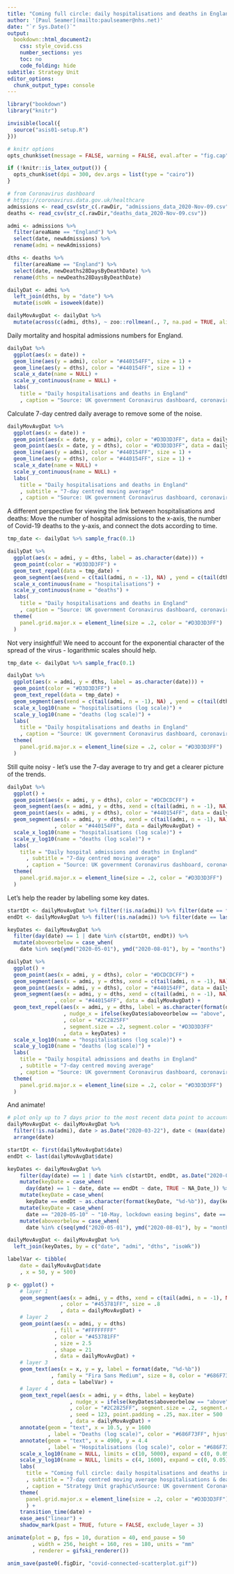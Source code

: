 ```yaml
---
title: "Coming full circle: daily hospitalisations and deaths in England"
author: '[Paul Seamer](mailto:paulseamer@nhs.net)'
date: "`r Sys.Date()`"
output:
  bookdown::html_document2:
    css: style_covid.css
    number_sections: yes
    toc: no
    code_folding: hide
subtitle: Strategy Unit
editor_options:
  chunk_output_type: console
---
```


```r
library("bookdown")
library("knitr")

invisible(local({
  source("asis01-setup.R")
}))

# knitr options
opts_chunk$set(message = FALSE, warning = FALSE, eval.after = "fig.cap")

if (!knitr::is_latex_output()) {
  opts_chunk$set(dpi = 300, dev.args = list(type = "cairo"))
}
```

```r
# from Coronavirus dashboard
# https://coronavirus.data.gov.uk/healthcare
admissions <- read_csv(str_c(.rawDir, "admissions_data_2020-Nov-09.csv"))
deaths <- read_csv(str_c(.rawDir,"deaths_data_2020-Nov-09.csv"))
```

```r
admi <- admissions %>% 
  filter(areaName == "England") %>% 
  select(date, newAdmissions) %>% 
  rename(admi = newAdmissions)

dths <- deaths %>% 
  filter(areaName == "England") %>% 
  select(date, newDeaths28DaysByDeathDate) %>% 
  rename(dths = newDeaths28DaysByDeathDate)

dailyDat <- admi %>% 
  left_join(dths, by = "date") %>% 
  mutate(isoWk = isoweek(date))

dailyMovAvgDat <- dailyDat %>% 
  mutate(across(c(admi, dths), ~ zoo::rollmean(., 7, na.pad = TRUE, align = "center")))
```

Daily mortality and hospital admissions numbers for England.

```r
dailyDat %>% 
  ggplot(aes(x = date)) +
  geom_line(aes(y = admi), color = "#440154FF", size = 1) +
  geom_line(aes(y = dths), color = "#440154FF", size = 1) +
  scale_x_date(name = NULL) +
  scale_y_continuous(name = NULL) +
  labs(
    title = "Daily hospitalisations and deaths in England"
    , caption = "Source: UK government Coronavirus dashboard, coronavirus.data.gov.uk")
```

Calculate 7-day centred daily average to remove some of the noise.  

```r
dailyMovAvgDat %>% 
  ggplot(aes(x = date)) +
  geom_point(aes(x = date, y = admi), color = "#D3D3D3FF", data = dailyDat) +
  geom_point(aes(x = date, y = dths), color = "#D3D3D3FF", data = dailyDat) +
  geom_line(aes(y = admi), color = "#440154FF", size = 1) +
  geom_line(aes(y = dths), color = "#440154FF", size = 1) +
  scale_x_date(name = NULL) +
  scale_y_continuous(name = NULL) +
  labs(
    title = "Daily hospitalisations and deaths in England"
    , subtitle = "7-day centred moving average"
    , caption = "Source: UK government Coronavirus dashboard, coronavirus.data.gov.uk")
```

A different perspective for viewing the link between hospitalisations and deaths: Move the number of hospital admissions to the x-axis, the number of Covid-19 deaths to the y-axis, and connect the dots according to time.

```r
tmp_date <- dailyDat %>% sample_frac(0.1)

dailyDat %>% 
  ggplot(aes(x = admi, y = dths, label = as.character(date))) +
  geom_point(color = "#D3D3D3FF") +
  geom_text_repel(data = tmp_date) +
  geom_segment(aes(xend = c(tail(admi, n = -1), NA) , yend = c(tail(dths, n = -1), NA)), color = "#808080FF") +
  scale_x_continuous(name = "hospitalisations") +
  scale_y_continuous(name = "deaths") +
  labs(
    title = "Daily hospitalisations and deaths in England"
    , caption = "Source: UK government Coronavirus dashboard, coronavirus.data.gov.uk") +
  theme(
    panel.grid.major.x = element_line(size = .2, color = "#D3D3D3FF")
  )
```

Not very insightful! We need to account for the exponential character of the spread of the virus - logarithmic scales should help.

```r
tmp_date <- dailyDat %>% sample_frac(0.1)

dailyDat %>% 
  ggplot(aes(x = admi, y = dths, label = as.character(date))) +
  geom_point(color = "#D3D3D3FF") +
  geom_text_repel(data = tmp_date) +
  geom_segment(aes(xend = c(tail(admi, n = -1), NA) , yend = c(tail(dths, n = -1), NA)), color = "#808080FF") +
  scale_x_log10(name = "hospitalisations (log scale)") +
  scale_y_log10(name = "deaths (log scale)") +
  labs(
    title = "Daily hospitalisations and deaths in England"
    , caption = "Source: UK government Coronavirus dashboard, coronavirus.data.gov.uk") +
  theme(
    panel.grid.major.x = element_line(size = .2, color = "#D3D3D3FF")
  )
```

Still quite noisy - let's use the 7-day average to try and get a clearer picture of the trends.

```r
dailyDat %>% 
  ggplot() +
  geom_point(aes(x = admi, y = dths), color = "#DCDCDCFF") +
  geom_segment(aes(x = admi, y = dths, xend = c(tail(admi, n = -1), NA) , yend = c(tail(dths, n = -1), NA)), color = "#DCDCDCFF") +
  geom_point(aes(x = admi, y = dths), color = "#440154FF", data = dailyMovAvgDat) +
  geom_segment(aes(x = admi, y = dths, xend = c(tail(admi, n = -1), NA) , yend = c(tail(dths, n = -1), NA))
               , color = "#440154FF", data = dailyMovAvgDat) +
  scale_x_log10(name = "hospitalisations (log scale)") +
  scale_y_log10(name = "deaths (log scale)") +
  labs(
    title = "Daily hospital admissions and deaths in England"
      , subtitle = "7-day centred moving average"
      , caption = "Source: UK government Coronavirus dashboard, coronavirus.data.gov.uk") +
  theme(
    panel.grid.major.x = element_line(size = .2, color = "#D3D3D3FF")
  )
```

Let's help the reader by labelling some key dates.

```r
startDt <- dailyMovAvgDat %>% filter(!is.na(admi)) %>% filter(date == first(date)) %>% pull(date)
endDt <- dailyMovAvgDat %>% filter(!is.na(admi)) %>% filter(date == last(date)) %>% pull(date)

keyDates <- dailyMovAvgDat %>%
  filter(day(date) == 1 | date %in% c(startDt, endDt)) %>%
  mutate(aboveorbelow = case_when(
    date %in% seq(ymd("2020-05-01"), ymd("2020-08-01"), by = "months") ~ "above", TRUE ~ "below"))

dailyDat %>% 
  ggplot() +
  geom_point(aes(x = admi, y = dths), color = "#DCDCDCFF") +
  geom_segment(aes(x = admi, y = dths, xend = c(tail(admi, n = -1), NA) , yend = c(tail(dths, n = -1), NA)), color = "#DCDCDCFF") +
  geom_point(aes(x = admi, y = dths), color = "#440154FF", data = dailyMovAvgDat) +
  geom_segment(aes(x = admi, y = dths, xend = c(tail(admi, n = -1), NA) , yend = c(tail(dths, n = -1), NA))
               , color = "#440154FF", data = dailyMovAvgDat) +
  geom_text_repel(aes(x = admi, y = dths, label = as.character(format(date, "%d-%b")))
                  , nudge_x = ifelse(keyDates$aboveorbelow == "above", -.2, .2), nudge_y = ifelse(keyDates$aboveorbelow == "above", .2, -.2)
                  , color = "#2C2825FF"
                  , segment.size = .2, segment.color = "#D3D3D3FF"
                  , data = keyDates) +
  scale_x_log10(name = "hospitalisations (log scale)") +
  scale_y_log10(name = "deaths (log scale)") +
  labs(
    title = "Daily hospital admissions and deaths in England"
    , subtitle = "7-day centred moving average"
    , caption = "Source: UK government Coronavirus dashboard, coronavirus.data.gov.uk") +
  theme(
    panel.grid.major.x = element_line(size = .2, color = "#D3D3D3FF")
  )
```

And animate!

```r
# plot only up to 7 days prior to the most recent data point to account for lag in death registrations
dailyMovAvgDat <- dailyMovAvgDat %>% 
  filter(!is.na(admi), date > as.Date("2020-03-22"), date < (max(date) - days(7))) %>% 
  arrange(date)

startDt <- first(dailyMovAvgDat$date)
endDt <- last(dailyMovAvgDat$date)

keyDates <- dailyMovAvgDat %>%
    filter(day(date) == 1 | date %in% c(startDt, endDt, as.Date("2020-05-10"))) %>%
    mutate(keyDate = case_when(
      day(date) == 1 ~ date, date == endDt ~ date, TRUE ~ NA_Date_)) %>% 
    mutate(keyDate = case_when(
      keyDate == endDt ~ as.character(format(keyDate, "%d-%b")), day(keyDate) == 1 ~ as.character(format(keyDate, "%d-%b")), TRUE ~ as.character(keyDate))) %>% 
    mutate(keyDate = case_when(
      date == "2020-05-10" ~ "10-May, lockdown easing begins", date == "2020-03-23" ~ "23-Mar, lockdown starts", TRUE ~ keyDate)) %>% 
    mutate(aboveorbelow = case_when(
      date %in% c(seq(ymd("2020-05-01"), ymd("2020-08-01"), by = "months"), "2020-05-10") ~ "above", TRUE ~ "below"))

dailyMovAvgDat <- dailyMovAvgDat %>%  
  left_join(keyDates, by = c("date", "admi", "dths", "isoWk"))

labelVar <- tibble(
    date = dailyMovAvgDat$date
    , x = 50, y = 500)

p <- ggplot() +
    # layer 1
    geom_segment(aes(x = admi, y = dths, xend = c(tail(admi, n = -1), NA) , yend = c(tail(dths, n = -1), NA))
                 , color = "#453781FF", size = .8
                 , data = dailyMovAvgDat) +
    # layer 2
    geom_point(aes(x = admi, y = dths)
               , fill = "#FFFFFFFF"
               , color = "#453781FF"
               , size = 2.5
               , shape = 21
               , data = dailyMovAvgDat) +
    # layer 3
    geom_text(aes(x = x, y = y, label = format(date, "%d-%b"))
              , family = "Fira Sans Medium", size = 8, color = "#686F73FF"
              , data = labelVar) +
    # layer 4 
    geom_text_repel(aes(x = admi, y = dths, label = keyDate)
                    , nudge_x = ifelse(keyDates$aboveorbelow == "above", -.2, .2), nudge_y = ifelse(keyDates$aboveorbelow == "above", .2, -.2)
                    , color = "#2C2825FF", segment.size = .2, segment.color = "#D3D3D3FF", hjust = ifelse(dailyMovAvgDat$aboveorbelow == "above", 1, 0)
                    , seed = 123, point.padding = .25, max.iter = 500
                    , data = dailyMovAvgDat) +
    annotate(geom = "text", x = 10.5, y = 1600
             , label = "Deaths (log scale)", color = "#686F73FF", hjust = 0, vjust = 1, family = "Fira Sans Medium", size = 4) +
    annotate(geom = "text", x = 4900, y = 4.4
             , label = "Hospitalisations (log scale)", color = "#686F73FF", hjust = 1, vjust = 0, family = "Fira Sans Medium", size = 4) +
    scale_x_log10(name = NULL, limits = c(10, 5000), expand = c(0, 0.05), breaks = c(10, 100, 1000, 5000)) +
    scale_y_log10(name = NULL, limits = c(4, 1600), expand = c(0, 0.05), breaks = c(10, 100, 1000)) +
    labs(
      title = "Coming full circle: daily hospitalisations and deaths in England"
      , subtitle = "7-day centred moving average hospitalisations & deaths"
      , caption = "Strategy Unit graphic\nSource: UK government Coronavirus dashboard, coronavirus.data.gov.uk") +
    theme(
      panel.grid.major.x = element_line(size = .2, color = "#D3D3D3FF")
      ) +
    transition_time(date) +
    ease_aes("linear") +
    shadow_mark(past = TRUE, future = FALSE, exclude_layer = 3)

animate(plot = p, fps = 10, duration = 40, end_pause = 50
        , width = 256, height = 160, res = 180, units = "mm"
        , renderer = gifski_renderer())

anim_save(paste0(.figDir, "covid-connected-scatterplot.gif"))
```


